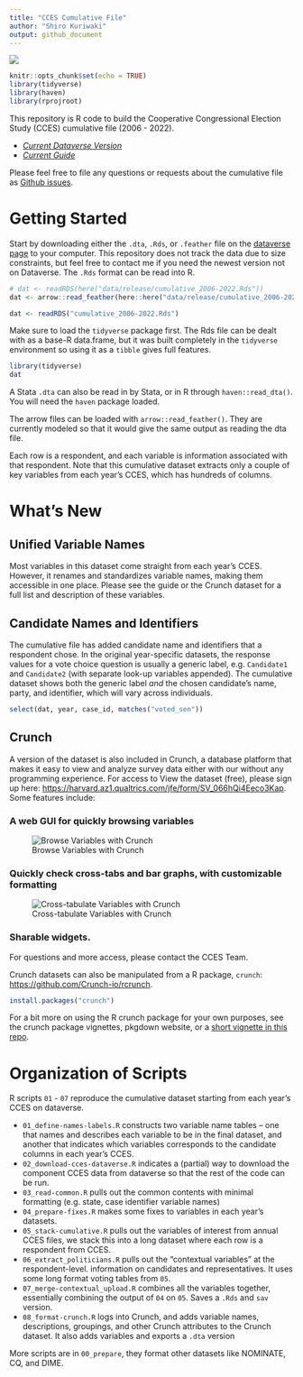 ```yaml
---
title: "CCES Cumulative File"
author: "Shiro Kuriwaki"
output: github_document
---
```


[![](<https://img.shields.io/badge/Dataverse DOI-10.7910/DVN/II2DB6-orange>)](https://www.doi.org/10.7910/DVN/II2DB6)

```r
knitr::opts_chunk$set(echo = TRUE)
library(tidyverse)
library(haven)
library(rprojroot)
```

This repository is R code to build the Cooperative Congressional Election Study (CCES) cumulative file (2006 - 2022). 



* [*Current Dataverse Version*](https://dataverse.harvard.edu/dataset.xhtml?persistentId=doi:10.7910/DVN/II2DB6)
* [*Current Guide*]( 
https://github.com/kuriwaki/cces_cumulative/blob/main/guide/guide_cumulative_2006-2022.pdf)

Please feel free to file any questions or requests about the cumulative file as [Github issues](https://github.com/kuriwaki/cces_cumulative/issues). 



# Getting Started 

Start by downloading either the `.dta`, `.Rds`, or `.feather` file on the [dataverse page](https://dataverse.harvard.edu/dataset.xhtml?persistentId=doi:10.7910/DVN/II2DB6) to your computer. This repository does not track the data due to size constraints, but feel free to contact me if you need the newest version not on Dataverse. The `.Rds` format can be read into R. 

```r
# dat <- readRDS(here("data/release/cumulative_2006-2022.Rds"))
dat <- arrow::read_feather(here::here("data/release/cumulative_2006-2022.feather"))
```

```r
dat <- readRDS("cumulative_2006-2022.Rds")
```

Make sure to load the `tidyverse` package first. The Rds file can be dealt with as a base-R data.frame, but it was built completely in the `tidyverse` environment so using it as a `tibble` gives full features. 

```r
library(tidyverse)
dat
```

A Stata `.dta` can also be read in by Stata, or in R through `haven::read_dta()`.  You will need the `haven` package loaded.

The arrow files can be loaded with `arrow::read_feather()`. They are currently modeled so that it would give the same output as reading the dta file.

Each row is a respondent, and each variable is information associated with that respondent. Note that this cumulative dataset extracts only a couple of key variables from each year's CCES, which has hundreds of columns. 



# What's New

## Unified Variable Names

Most variables in this dataset come straight from each year's CCES. However, it renames and standardizes variable names, making them accessible in one place. Please see the guide or the Crunch dataset for a full list and description of these variables. 


## Candidate Names and Identifiers
The cumulative file has added candidate name and identifiers that a respondent chose. In the original year-specific datasets, the response values for a vote choice question is usually a generic label, e.g. `Candidate1` and `Candidate2` (with separate look-up variables appended). The cumulative dataset shows both the generic label _and_ the chosen candidate's name, party, and identifier, which will vary across individuals. 

```r
select(dat, year, case_id, matches("voted_sen"))
```



## Crunch

A version of the dataset is also included in Crunch, a database platform that makes it easy to view and analyze survey data either with our without any programming experience.  For access to View the dataset (free), please sign up here: <https://harvard.az1.qualtrics.com/jfe/form/SV_066hQi4Eeco3Kap>. Some features include:


### A web GUI for quickly browsing variables

![Browse Variables with Crunch](guide/01_crunch_browse.gif)

### Quickly check cross-tabs and bar graphs, with customizable formatting

![Cross-tabulate Variables with Crunch](guide/02_crunch_tab.gif)

### Sharable widgets.  


For questions and more access, please contact the CCES Team.

Crunch datasets can also be manipulated from a R package, `crunch`: <https://github.com/Crunch-io/rcrunch>. 

```r
install.packages("crunch")
```


For a bit more on using the R crunch package for your own purposes, see the crunch package vignettes, pkgdown website, or a [short vignette in this repo](https://github.com/kuriwaki/cces_cumulative/blob/master/guide/vignette_crunch.md). 



# Organization of Scripts

R scripts `01` - `07` reproduce the cumulative dataset starting from each year's CCES on dataverse. 

- `01_define-names-labels.R` constructs two variable name tables -- one that names and describes each variable to be in the final dataset, and another that indicates which variables corresponds to the candidate columns in each year's CCES.
- `02_download-cces-dataverse.R` indicates a (partial) way to download the component CCES data from dataverse  so that the rest of the code can be run.
- `03_read-common.R` pulls out the common contents with minimal formatting (e.g. state, case identifier variable names)
- `04_prepare-fixes.R` makes some fixes to variables in each year's datasets.
- `05_stack-cumulative.R` pulls out the variables of interest from annual CCES files, we stack this into a long dataset where each row is a respondent from CCES.
- `06_extract_politicians.R` pulls out the "contextual variables" at the respondent-level. information on candidates and representatives. It uses some long format voting tables from `05`.
- `07_merge-contextual_upload.R` combines all the variables together, essentially combining the output of `04` on `05`. Saves a `.Rds` and `sav` version. 
- `08_format-crunch.R` logs into Crunch, and adds variable names, descriptions, groupings, and other Crunch attributes to the Crunch dataset. It also adds variables and exports a `.dta` version

More scripts  are in `00_prepare`, they format other datasets like NOMINATE, CQ, and DIME. 
